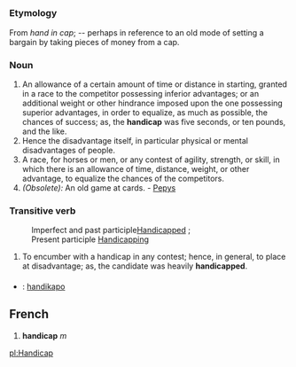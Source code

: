 =={{en}}==
===Etymology===
From ''hand in cap''; -- perhaps in reference to an old mode of setting a bargain by taking pieces of money from a cap.  
===Noun===
#An allowance of a certain amount of time or distance in starting, granted in a race to the competitor possessing inferior advantages; or an additional weight or other hindrance imposed upon the one possessing superior advantages, in order to equalize, as much as possible, the chances of success; as, the '''handicap''' was five seconds, or ten pounds, and the like.
#Hence the disadvantage itself, in particular physical or mental disadvantages of people.
#A race, for horses or men, or any contest of agility, strength, or skill, in which there is an allowance of time, distance, weight, or other advantage, to equalize the chances of the competitors.
#''(Obsolete):'' An old game at cards. - [[Pepys]]

===Transitive verb===
:Imperfect and past participle[[Handicapped]] ; 
:Present participle [[Handicapping]]
#To encumber with a handicap in any contest; hence, in general, to place at disadvantage; as, the candidate was heavily '''handicapped'''.


===={{trans}}====

* {{io}} : [[handikapo]]


==French==
# '''handicap''' ''m''

[[pl:Handicap]]